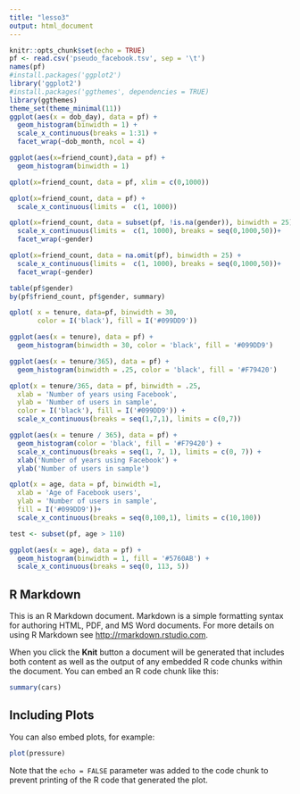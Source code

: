 ```yaml
---
title: "lesso3"
output: html_document
---
```


```r
knitr::opts_chunk$set(echo = TRUE)
pf <- read.csv('pseudo_facebook.tsv', sep = '\t')
names(pf)
#install.packages('ggplot2')
library('ggplot2')
#install.packages('ggthemes', dependencies = TRUE)
library(ggthemes)
theme_set(theme_minimal(11)) 
ggplot(aes(x = dob_day), data = pf) +
  geom_histogram(binwidth = 1) +
  scale_x_continuous(breaks = 1:31) +
  facet_wrap(~dob_month, ncol = 4)

ggplot(aes(x=friend_count),data = pf) +
  geom_histogram(binwidth = 1)

qplot(x=friend_count, data = pf, xlim = c(0,1000))

qplot(x=friend_count, data = pf) +
  scale_x_continuous(limits =  c(1, 1000))

qplot(x=friend_count, data = subset(pf, !is.na(gender)), binwidth = 25) +
  scale_x_continuous(limits =  c(1, 1000), breaks = seq(0,1000,50))+
  facet_wrap(~gender)

qplot(x=friend_count, data = na.omit(pf), binwidth = 25) +
  scale_x_continuous(limits =  c(1, 1000), breaks = seq(0,1000,50))+
  facet_wrap(~gender)

table(pf$gender)
by(pf$friend_count, pf$gender, summary)

qplot( x = tenure, data=pf, binwidth = 30,
       color = I('black'), fill = I('#099DD9'))

ggplot(aes(x = tenure), data = pf) +
  geom_histogram(binwidth = 30, color = 'black', fill = '#099DD9')

ggplot(aes(x = tenure/365), data = pf) +
  geom_histogram(binwidth = .25, color = 'black', fill = '#F79420')

qplot(x = tenure/365, data = pf, binwidth = .25, 
  xlab = 'Number of years using Facebook',
  ylab = 'Number of users in sample',
  color = I('black'), fill = I('#099DD9')) +
  scale_x_continuous(breaks = seq(1,7,1), limits = c(0,7))

ggplot(aes(x = tenure / 365), data = pf) +
  geom_histogram(color = 'black', fill = '#F79420') +
  scale_x_continuous(breaks = seq(1, 7, 1), limits = c(0, 7)) +
  xlab('Number of years using Facebook') +
  ylab('Number of users in sample')

qplot(x = age, data = pf, binwidth =1,
  xlab = 'Age of Facebook users',
  ylab = 'Number of users in sample',
  fill = I('#099DD9'))+
  scale_x_continuous(breaks = seq(0,100,1), limits = c(10,100))

test <- subset(pf, age > 110)

ggplot(aes(x = age), data = pf) +
  geom_histogram(binwidth = 1, fill = '#5760AB') +
  scale_x_continuous(breaks = seq(0, 113, 5))
```

## R Markdown

This is an R Markdown document. Markdown is a simple formatting syntax for authoring HTML, PDF, and MS Word documents. For more details on using R Markdown see <http://rmarkdown.rstudio.com>.

When you click the **Knit** button a document will be generated that includes both content as well as the output of any embedded R code chunks within the document. You can embed an R code chunk like this:

```r
summary(cars)
```

## Including Plots

You can also embed plots, for example:

```r
plot(pressure)
```

Note that the `echo = FALSE` parameter was added to the code chunk to prevent printing of the R code that generated the plot.
